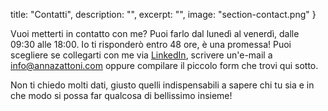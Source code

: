   title: "Contatti",
  description: "",
  excerpt: "",
  image: "section-contact.png"
}

Vuoi metterti in contatto con me? Puoi farlo dal lunedì al venerdì, dalle 09:30 alle 18:00. Io ti risponderò entro 48 ore, è una promessa! Puoi scegliere se collegarti con me via [LinkedIn](https://www.linkedin.com/in/zattonianna), scrivere un'e-mail a [info@annazattoni.com](mailto:info@annazattoni.com) oppure compilare il piccolo form che trovi qui sotto.

Non ti chiedo molti dati, giusto quelli indispensabili a sapere chi tu sia e in che modo si possa far qualcosa di bellissimo insieme!

<contactform />